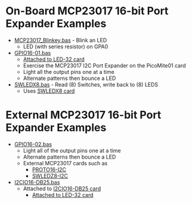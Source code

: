 = On-Board MCP23017 16-bit Port Expander Examples =

* [https://github.com/land-boards/RasPiPico/blob/main/PicoMite_MMBASIC/PicoMite_VGA/Land%20Boards%20BASIC%20Programs/lbcards/GPIO16/MCP23017_Blinkey.bas MCP23017_Blinkey.bas] - Blink an LED
** LED (with series resistor) on GPA0
* [https://github.com/land-boards/RasPiPico/blob/main/PicoMite_MMBASIC/PicoMite_VGA/Land%20Boards%20BASIC%20Programs/lbcards/GPIO16/GPIO16-01.bas GPIO16-01.bas]
** [http://land-boards.com/blwiki/index.php?title=LED-32 Attached to LED-32 card]
** Exercise the MCP23017 I2C Port Expander on the PicoMite01 card
** Light all the output pins one at a time
** Alternate patterns then bounce a LED
* [https://github.com/land-boards/RasPiPico/blob/main/PicoMite_MMBASIC/PicoMite_VGA/Land%20Boards%20BASIC%20Programs/lbcards/GPIO16/SWLEDX8.bas SWLEDX8.bas] - Read (8) Switches, write back to (8) LEDS
** Uses [http://land-boards.com/blwiki/index.php?title=SWLEDX8 SWLEDX8 card]

= External MCP23017 16-bit Port Expander Examples =

* [https://github.com/land-boards/RasPiPico/blob/main/PicoMite_MMBASIC/PicoMite_VGA/Land%20Boards%20BASIC%20Programs/lbcards/GPIO16/GPIO16-02.bas GPIO16-02.bas]
** Light all of the output pins one at a time
** Alternate patterns then bounce a LED
** External MCP23017 cards such as
*** [http://land-boards.com/blwiki/index.php?title=PROTO16-I2C PROTO16-I2C]
*** [http://land-boards.com/blwiki/index.php?title=SWLEDX8-I2C SWLEDZ8-I2C]
* [https://github.com/land-boards/RasPiPico/blob/main/PicoMite_MMBASIC/PicoMite_VGA/Land%20Boards%20BASIC%20Programs/lbcards/GPIO16/I2CIO16-DB25.bas I2CIO16-DB25.bas]
** Attached to [http://land-boards.com/blwiki/index.php?title=I2CIO16-DB25 I2CIO16-DB25 card]
*** [http://land-boards.com/blwiki/index.php?title=LED-32 Attached to LED-32 card]
